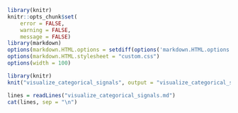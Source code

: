 <!--
%\VignetteEngine{knitr}
%\VignetteIndexEntry{Visualize Categorical Signals}
-->


```r
library(knitr)
knitr::opts_chunk$set(
    error = FALSE,
    warning = FALSE,
    message = FALSE)
library(markdown)
options(markdown.HTML.options = setdiff(options('markdown.HTML.options')[[1]], "toc"))
options(markdown.HTML.stylesheet = "custom.css")
options(width = 100)
```


```r
library(knitr)
knit("visualize_categorical_signals", output = "visualize_categorical_signals.md", quiet = TRUE)
```

```r
lines = readLines("visualize_categorical_signals.md")
cat(lines, sep = "\n")
```
